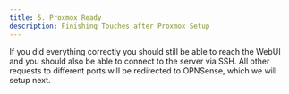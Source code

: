 ```yaml
---
title: 5. Proxmox Ready
description: Finishing Touches after Proxmox Setup
---
```


If you did everything correctly you should still be able to reach the WebUI and you should also be able to connect to the server via SSH.
All other requests to different ports will be redirected to OPNSense, which we will setup next.
